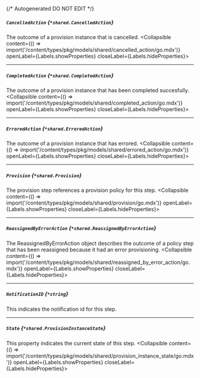 {/* Autogenerated DO NOT EDIT  */}

##### `CancelledAction` *{`*shared.CancelledAction`}*
The outcome of a provision instance that is cancelled.
<Collapsible content={() => import('/content/types/pkg/models/shared/cancelled_action/go.mdx')} openLabel={Labels.showProperties} closeLabel={Labels.hideProperties}>
</Collapsible>

---
##### `CompletedAction` *{`*shared.CompletedAction`}*
The outcome of a provision instance that has been completed succesfully.
<Collapsible content={() => import('/content/types/pkg/models/shared/completed_action/go.mdx')} openLabel={Labels.showProperties} closeLabel={Labels.hideProperties}>
</Collapsible>

---
##### `ErroredAction` *{`*shared.ErroredAction`}*
The outcome of a provision instance that has errored.
<Collapsible content={() => import('/content/types/pkg/models/shared/errored_action/go.mdx')} openLabel={Labels.showProperties} closeLabel={Labels.hideProperties}>
</Collapsible>

---
##### `Provision` *{`*shared.Provision`}*
The provision step references a provision policy for this step.
<Collapsible content={() => import('/content/types/pkg/models/shared/provision/go.mdx')} openLabel={Labels.showProperties} closeLabel={Labels.hideProperties}>
</Collapsible>

---
##### `ReassignedByErrorAction` *{`*shared.ReassignedByErrorAction`}*
The ReassignedByErrorAction object describes the outcome of a policy step that has been reassigned because it had an error provisioning.
<Collapsible content={() => import('/content/types/pkg/models/shared/reassigned_by_error_action/go.mdx')} openLabel={Labels.showProperties} closeLabel={Labels.hideProperties}>
</Collapsible>

---
##### `NotificationID` *{`*string`}*
This indicates the notification id for this step.

---
##### `State` *{`*shared.ProvisionInstanceState`}*
This property indicates the current state of this step.
<Collapsible content={() => import('/content/types/pkg/models/shared/provision_instance_state/go.mdx')} openLabel={Labels.showProperties} closeLabel={Labels.hideProperties}>
</Collapsible>


